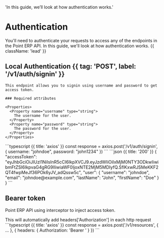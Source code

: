   'In this guide, we’ll look at how authentication works.'

# Authentication

You'll need to authenticate your requests to access any of the endpoints in the Point ERP API. In this guide, we'll look at how authentication works. {{ className: 'lead' }}

## Local Authentication {{ tag: 'POST', label: '/v1/auth/signin' }}

<Row>
  <Col>

    This endpoint allows you to signin using username and password to get access token.

    ### Required attributes

    <Properties>
      <Property name="username" type="string">
        The username for the user.
      </Property>
      <Property name="password" type="string">
        The password for the user.
      </Property>
    </Properties>
  </Col>
  <Col sticky>
    <CodeGroup title="Request" tag="POST" label="/v1/auth/signin">
    ```typescript {{ title: 'axios' }}
    const response = axios.post('/v1/auth/signin', {
      username: "johndoe",
      password: "john1234"
    })
    ```
    </CodeGroup>
    <CodeGroup title="Response">
    ```json {{ title: '200' }}
    {
      "accessToken": "eyJhbGciOiJIUzI1NiIsInR5cCI6IkpXVCJ9.eyJzdWIiOiIxMjM0NTY3ODkwIiwibmFtZSI6IkpvaG4gRG9lIiwiaWF0IjoxNTE2MjM5MDIyfQ.SflKxwRJSMeKKF2QT4fwpMeJf36POk6yJV_adQssw5c",
      "user": {
        "username": "johndoe",
        "email": "johndoe@example.com",
        "lastName": "John",
        "firstName": "Doe"
      }
    }
    ```
    </CodeGroup>
  </Col>
</Row>


## Bearer token

Point ERP API using interceptor to inject access token.

<Row>
  <Col>
    This will automatically add headers['Authorization'] in each http request
  </Col>
  <Col sticky>
    <CodeGroup title="Example" tag="POST" label="/v1/resources">
    ```typescript {{ title: 'axios' }}
    const response = axios.post('/v1/resources', {
      ...
    }, {
      headers: {
        Authorization: 'Bearer <accessToken>'
      }
    })
    ```
    </CodeGroup>
  </Col>
</Row>
